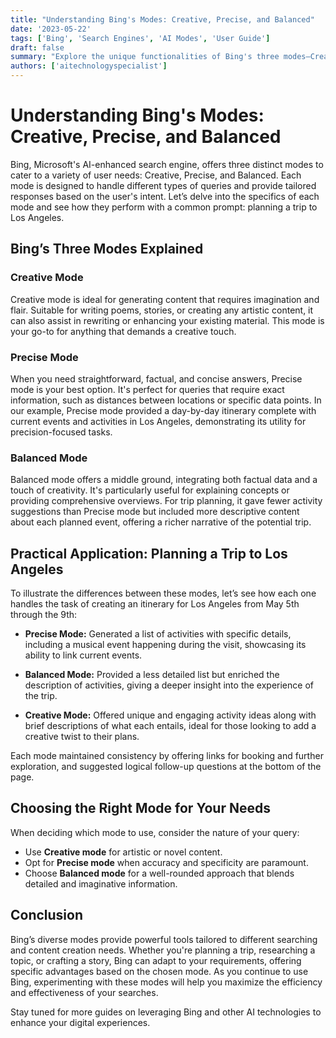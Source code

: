 ```yaml
---
title: "Understanding Bing's Modes: Creative, Precise, and Balanced"
date: '2023-05-22'
tags: ['Bing', 'Search Engines', 'AI Modes', 'User Guide']
draft: false
summary: "Explore the unique functionalities of Bing's three modes—Creative, Precise, and Balanced. This guide demonstrates how each mode can be utilized for different types of searches and content creation, with a practical example of planning a trip to Los Angeles."
authors: ['aitechnologyspecialist']
---
```


# Understanding Bing's Modes: Creative, Precise, and Balanced

Bing, Microsoft's AI-enhanced search engine, offers three distinct modes to cater to a variety of user needs: Creative, Precise, and Balanced. Each mode is designed to handle different types of queries and provide tailored responses based on the user's intent. Let’s delve into the specifics of each mode and see how they perform with a common prompt: planning a trip to Los Angeles.

## Bing’s Three Modes Explained

### Creative Mode

Creative mode is ideal for generating content that requires imagination and flair. Suitable for writing poems, stories, or creating any artistic content, it can also assist in rewriting or enhancing your existing material. This mode is your go-to for anything that demands a creative touch.

### Precise Mode

When you need straightforward, factual, and concise answers, Precise mode is your best option. It's perfect for queries that require exact information, such as distances between locations or specific data points. In our example, Precise mode provided a day-by-day itinerary complete with current events and activities in Los Angeles, demonstrating its utility for precision-focused tasks.

### Balanced Mode

Balanced mode offers a middle ground, integrating both factual data and a touch of creativity. It's particularly useful for explaining concepts or providing comprehensive overviews. For trip planning, it gave fewer activity suggestions than Precise mode but included more descriptive content about each planned event, offering a richer narrative of the potential trip.

## Practical Application: Planning a Trip to Los Angeles

To illustrate the differences between these modes, let’s see how each one handles the task of creating an itinerary for Los Angeles from May 5th through the 9th:

- **Precise Mode:** Generated a list of activities with specific details, including a musical event happening during the visit, showcasing its ability to link current events.
  
- **Balanced Mode:** Provided a less detailed list but enriched the description of activities, giving a deeper insight into the experience of the trip.
  
- **Creative Mode:** Offered unique and engaging activity ideas along with brief descriptions of what each entails, ideal for those looking to add a creative twist to their plans.

Each mode maintained consistency by offering links for booking and further exploration, and suggested logical follow-up questions at the bottom of the page.

## Choosing the Right Mode for Your Needs

When deciding which mode to use, consider the nature of your query:
- Use **Creative mode** for artistic or novel content.
- Opt for **Precise mode** when accuracy and specificity are paramount.
- Choose **Balanced mode** for a well-rounded approach that blends detailed and imaginative information.

## Conclusion

Bing’s diverse modes provide powerful tools tailored to different searching and content creation needs. Whether you're planning a trip, researching a topic, or crafting a story, Bing can adapt to your requirements, offering specific advantages based on the chosen mode. As you continue to use Bing, experimenting with these modes will help you maximize the efficiency and effectiveness of your searches.

Stay tuned for more guides on leveraging Bing and other AI technologies to enhance your digital experiences.
